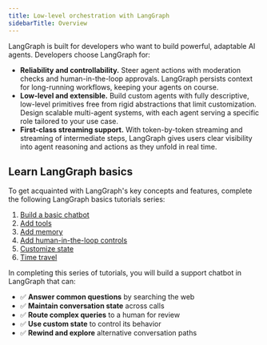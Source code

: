 ```yaml
---
title: Low-level orchestration with LangGraph
sidebarTitle: Overview
---
```



<AlphaCallout />

LangGraph is built for developers who want to build powerful, adaptable AI agents. Developers choose LangGraph for:

* **Reliability and controllability.** Steer agent actions with moderation checks and human-in-the-loop approvals. LangGraph persists context for long-running workflows, keeping your agents on course.
* **Low-level and extensible.** Build custom agents with fully descriptive, low-level primitives free from rigid abstractions that limit customization. Design scalable multi-agent systems, with each agent serving a specific role tailored to your use case.
* **First-class streaming support.** With token-by-token streaming and streaming of intermediate steps, LangGraph gives users clear visibility into agent reasoning and actions as they unfold in real time.

## Learn LangGraph basics

To get acquainted with LangGraph's key concepts and features, complete the following LangGraph basics tutorials series:

1. [Build a basic chatbot](/oss/langgraph/1-build-basic-chatbot)
2. [Add tools](/oss/langgraph/2-add-tools)
3. [Add memory](/oss/langgraph/3-add-memory)
4. [Add human-in-the-loop controls](/oss/langgraph/4-human-in-the-loop)
5. [Customize state](/oss/langgraph/5-customize-state)
6. [Time travel](/oss/langgraph/6-time-travel)

In completing this series of tutorials, you will build a support chatbot in LangGraph that can:

* ✅ **Answer common questions** by searching the web
* ✅ **Maintain conversation state** across calls  
* ✅ **Route complex queries** to a human for review  
* ✅ **Use custom state** to control its behavior  
* ✅ **Rewind and explore** alternative conversation paths
